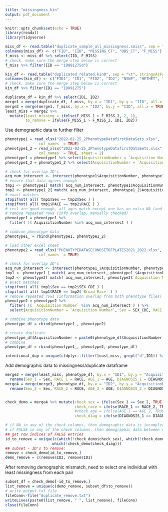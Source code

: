 ```yaml
---
title: "missingness_kin"
output: pdf_document
---
```


```r
knitr::opts_chunk$set(echo = TRUE)
library(readxl)
library(tidyverse)
```

```r
miss_df <- read.table("duplicate_sample_all_missingness.smiss", sep = "\t", stringsAsFactors=FALSE, quote = "")
colnames(miss_df) <- c("FID", "IID", "MISSING_CT", "OBS_CT", "F_MISS")
f_miss <- miss_df %>% select(IID, F_MISS)
# check. make sure the merge step below is correct
f_miss %>% filter(IID == "19891275d")

kin_df <- read.table("duplicated_related.kin0", sep = "\t", stringsAsFactors=FALSE, quote = "")
colnames(kin_df) <- c("FID1", "ID1", "FID2", "ID2", "NSNP", "HETHET", "IBS0",  "KINSHIP")
# check. make sure the merge step below is correct
kin_df %>% filter(ID1 == "19891275")
```

```r
duplicate_df = kin_df %>% select(ID1, ID2)
merge1 = merge(duplicate_df, f_miss, by.x = "ID1", by.y = "IID", all.x = TRUE) %>% rename(F_MISS_1 = F_MISS) 
merge2 = merge(merge1, f_miss, by.x = "ID2", by.y = "IID", all.x = TRUE) %>% rename(F_MISS_2 = F_MISS) 
least_miss = merge2 %>% 
  mutate(least_missing = ifelse(F_MISS_1 > F_MISS_2, 2, 1), 
         to_remove = ifelse(F_MISS_1 > F_MISS_2, ID1, ID2))
```

Use demographic data to further filter
```r
phenotype1 = read_xlsx("2022-02-25_2PhenotypeDatafirstDataSets.xlsx", 
               col_names  = TRUE)
phenotype1_2 = read_xlsx("2022-02-25_2PhenotypeDatafirstDataSets.xlsx", 
               col_names  = TRUE, sheet = 2)
phenotype1 = phenotype1 %>% select(AcquisitionNumber = `Acquisition Number`, Sex, RACE, AGE = `AGE DIAGNOSIS`, DIAGNOSIS)
phenotype1_2 = phenotype1_2 %>% select(AcquisitionNumber = `Acquisition Number`, Sex = SEX_CDE, RACE = `Broad Race`, DIAGNOSIS = Diagnosis, AGE = `Age at Diagnosis`)

# check for overlap ID's
acq_num_intersect <- intersect(phenotype1$AcquisitionNumber, phenotype1_2$AcquisitionNumber)
# ensure that data agrees enough
tmp1 <- phenotype1[ match( acq_num_intersect, phenotype1$AcquisitionNumber ), ]
tmp2 <- phenotype1_2[ match( acq_num_intersect, phenotype1_2$AcquisitionNumber ), ]
# exact matches
stopifnot( all( tmp1$Sex == tmp2$Sex ) )
stopifnot( all( tmp1$RACE == tmp2$RACE ) )
# rest are good enough, all ages match except one has an extra NA (and one has a stupid "YRS" suffix), and 3 samples switched form SSNS to SRNS, but it's clear they're the same individuals
# remove repeated rows (info overlap, manually checked)
phenotype1 = phenotype1 %>% 
  filter( !( AcquisitionNumber %in% acq_num_intersect ) )

# combine phenotype data
phenotype1_ = rbind(phenotype1, phenotype1_2)

# load other excel sheet
phenotype2 = read_xlsx("PHENOTYPEDATASECONDSETOFPLATES2021_2022.xlsx", 
               col_names  = TRUE)

# check for overlap ID's
acq_num_intersect <- intersect(phenotype1_$AcquisitionNumber, phenotype2$`Acquisition Number`)
tmp1 <- phenotype1_[ match( acq_num_intersect, phenotype1_$AcquisitionNumber ), ]
tmp2 <- phenotype2[ match( acq_num_intersect, phenotype2$`Acquisition Number` ), ]
# exact matches
stopifnot( all( tmp1$Sex == tmp2$SEX_CDE ) )
stopifnot( all( tmp1$RACE == tmp2$`Broad Race` ) )
# remove repeated rows (information overlap from both phenotype files)
phenotype2 = phenotype2 %>% 
  filter( !( `Acquisition Number` %in% acq_num_intersect ) ) %>% 
  select(AcquisitionNumber = `Acquisition Number`, Sex = SEX_CDE, RACE = `Broad Race`, AGE = `Age at Diagnosis`, DIAGNOSIS = Diagnosis)

# combine phenotype data
phenotype_df = rbind(phenotype1_, phenotype2)

# create duplicate
phenotype_df$AcquisitionNumber = paste0(phenotype_df$AcquisitionNumber, "d")
# combine
phenotype_df = rbind(phenotype1_, phenotype2, phenotype_df)
```
```r
intentional_dup = unique(c(dplyr::filter(least_miss, grepl("d",ID1)) %>% pull(ID1), dplyr::filter(least_miss, grepl("d",ID2)) %>% pull(ID2)))
```



Add demographic data to missingness/duplicate dataframe
```r
merge3 = merge(least_miss, phenotype_df, by.x = "ID1", by.y = "AcquisitionNumber", all.x = TRUE) %>% 
  rename(Sex_1 = Sex, RACE_1 = RACE, AGE_1 = AGE, DIAGNOSIS_1 = DIAGNOSIS) 
merge4 = merge(merge3, phenotype_df, by.x = "ID2", by.y = "AcquisitionNumber", all.x = TRUE) %>% 
  rename(Sex_2 = Sex, RACE_2 = RACE, AGE_2 = AGE, DIAGNOSIS_2 = DIAGNOSIS) %>% select(ID1, ID2, everything())


check_demo = merge4 %>% mutate(check_sex = ifelse(Sex_1 == Sex_2, TRUE, FALSE),
                               check_race = ifelse(RACE_1 == RACE_2, TRUE, FALSE),
                               #check_age = ifelse(AGE_1 == AGE_2, TRUE, FALSE),
                               check_diag = ifelse(DIAGNOSIS_1 == DIAGNOSIS_2, TRUE, FALSE))

# if NA in any of the check columns, then demographic data is incomplete for at least one of the individual
# if FALSE in any of the check columns, then demographic data between duplicates does not match
## get row indices of FALSE entries
id_to_remove = unique(c(which(!check_demo$check_sex), which(!check_demo$check_race), 
                     which(!check_demo$check_diag)))
## subset - ID's to remove:
remove = check_demo[id_to_remove,]
demo_remove = c(remove$ID2, remove$ID1)
```


After removing demographic mismatch, need to select one individual with least missingness from each pair
```r
subset_df = check_demo[-id_to_remove,]
list_remove = unique(c(demo_remove, subset_df$to_remove))
# write output txt file
fileConn<-file("duplicate_remove.txt")
writeLines(paste0(list_remove, " ", list_remove), fileConn)
close(fileConn)


```




